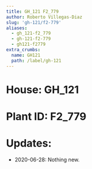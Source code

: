 ```yaml
---
title: GH_121 F2_779
author: Roberto Villegas-Diaz
slug: 'gh-121/f2-779'
aliases:
  - gh_121-f2_779
  - gh-121-f2-779
  - gh121-f2779
extra_crumbs:
  name: GH121
  path: /label/gh-121
---
```


# **House**: GH_121
# **Plant ID**: F2_779
# **Updates**: 
 - 2020-06-28: Nothing new.
